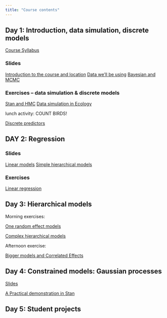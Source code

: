 ```yaml
---
title: "Course contents"
---
```


## Day 1: Introduction, data simulation, discrete models

[Course Syllabus](PlanDeCoursBIO709.pdf)

### Slides

[Introduction to the course and location](slides/00_Introduction)
[Data we'll be using](slides/01_Data)
[Bayesian and MCMC](slides/02_Bayesian)

### Exercises -- data simulation & discrete models

[Stan and HMC](slides/03_Stan)
[Data simulation in Ecology](topics/01_simulation)

lunch activity: COUNT BIRDS!

[Discrete predictors](topics/discrete_predictor)

## DAY 2: Regression

### Slides

[Linear models](slides/04_Linear_model)
[Simple hierarchical models](slides/06_Simple_hierarchical_model)

### Exercises

[Linear regression](topics/02_regression)

## Day 3: Hierarchical models

Morning exercises:

[One random effect models](topics/03_one_random_effect)

[Complex hierarchical models](slides/08_Complex_hierarchical_model)

Afternoon exercise:

[Bigger models and Correlated Effects](topics/correlated_effects)

## Day 4: Constrained models: Gaussian processes

[Slides](slides/09_Gaussian_process)

[A Practical demonstration in Stan](topics/04_gp)


## Day 5: Student projects 


